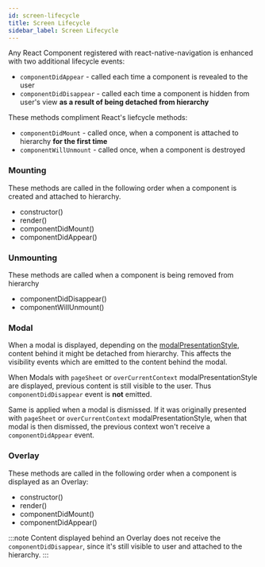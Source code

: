 ```yaml
---
id: screen-lifecycle
title: Screen Lifecycle
sidebar_label: Screen Lifecycle
---
```


Any React Component registered with react-native-navigation is enhanced with two additional lifecycle events:

* `componentDidAppear` - called each time a component is revealed to the user
* `componentDidDisappear` - called each time a component is hidden from user's view **as a result of being detached from hierarchy**

These methods compliment React's liefcycle methods:

* `componentDidMount` - called once, when a component is attached to hierarchy **for the first time**
* `componentWillUnmount` - called once, when a component is destroyed

### Mounting
These methods are called in the following order when a component is created and attached to hierarchy.

* constructor()
* render()
* componentDidMount()
* componentDidAppear()

### Unmounting
These methods are called when a component is being removed from hierarchy

* componentDidDisappear()
* componentWillUnmount()

### Modal

When a modal is displayed, depending on the [modalPresentationStyle](/react-native-navigation/api/options-root#modalpresentationstyle), content behind it might be detached from hierarchy. This affects the visibility events which are emitted to the content behind the modal.

When Modals with `pageSheet` or `overCurrentContext` modalPresentationStyle are displayed, previous content is still visible to the user. Thus `componentDidDisappear` event is **not** emitted.

Same is applied when a modal is dismissed. If it was originally presented with `pageSheet` or `overCurrentContext` modalPresentationStyle, when that modal is then dismissed, the previous context won't receive a `componentDidAppear` event.

### Overlay
These methods are called in the following order when a component is displayed as an Overlay:

* constructor()
* render()
* componentDidMount()
* componentDidAppear()

:::note
Content displayed behind an Overlay does not receive the `componentDidDisappear`, since it's still visible to user and attached to the hierarchy.
:::

